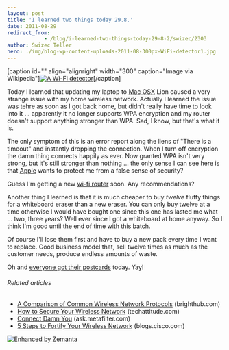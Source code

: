 ```yaml
---
layout: post
title: 'I learned two things today 29.8.'
date: 2011-08-29
redirect_from: 
            - /blog/i-learned-two-things-today-29-8-2/swizec/2303
author: Swizec Teller
hero: ./img/blog-wp-content-uploads-2011-08-300px-WiFi-detector1.jpg
---
```

\[caption id="" align="alignright" width="300" caption="Image via Wikipedia"][![A Wi-Fi detector](./img/blog-wp-content-uploads-2011-08-300px-WiFi-detector1.jpg "A Wi-Fi detector")](http://commons.wikipedia.org/wiki/File:WiFi-detector.jpg)\[/caption]



Today I learned that updating my laptop to [Mac OSX](http://www.apple.com/macosx/ "Mac OS X") Lion caused a very strange issue with my home wireless network. Actually I learned the issue was tehre as soon as I got back home, but didn't really have time to look into it ... apparently it no longer supports WPA encryption and my router doesn't support anything stronger than WPA. Sad, I know, but that's what it is.



The only symptom of this is an error report along the liens of "There is a timeout" and instantly dropping the connection. When I turn off encryption the damn thing connects happily as ever. Now granted WPA isn't very strong, but it's still stronger than nothing ... the only sense I can see here is that [Apple](http://www.apple.com "Apple") wants to protect me from a false sense of security?



Guess I'm getting a new [wi-fi router](http://en.wikipedia.org/wiki/Wi-Fi "Wi-Fi") soon. Any recommendations?



Another thing I learned is that it is much cheaper to buy _twelve_ fluffy things for a whiteboard eraser than a new eraser. You can only buy twelve at a time otherwise I would have bought one since this one has lasted me what ... two, three years? Well ever since I got a whiteboard at home anyway. So I think I'm good until the end of time with this batch.



Of course I'll lose them first and have to buy a new pack every time I want to replace. Good business model that, sell twelve times as much as the customer needs, produce endless amounts of waste.



Oh and [everyone got their postcards](http://swizec.com/blog/i-learned-two-things-today-21-8/swizec/2275 "I learned two things today 21.8.") today. Yay!

###### Related articles

- [A Comparison of Common Wireless Network Protocols](http://www.brighthub.com/computing/hardware/articles/119956.aspx) (brighthub.com)
- [How to Secure Your Wireless Network](http://techattitude.com/computers-and-internet/how-to-secure-your-wireless-network/) (techattitude.com)
- [Connect Damn You](http://ask.metafilter.com/194421/Connect-Damn-You) (ask.metafilter.com)
- [5 Steps to Fortify Your Wireless Network](http://blogs.cisco.com/smallbusiness/5-steps-to-fortify-your-wireless-network/) (blogs.cisco.com)

[![Enhanced by Zemanta](http://img.zemanta.com/zemified_e.png?x-id=7bcaae5f-a8f7-4723-97c6-60af8a11c3d8)](http://www.zemanta.com/ "Enhanced by Zemanta")